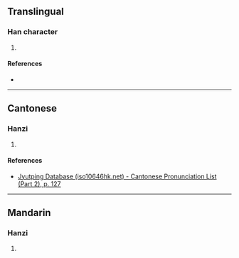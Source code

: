 {{character info/new}}
==Translingual==

===Han character===
{{Han char|rn=75|rad=木|as=06|sn=10|four=41961|canj=DPA,XDPA|ids=⿰[[木]][[旨]]}}

# {{defn|Han|sort=木06}}

====References====
* {{Han ref|kx=0524.090|dkj=14747|dj=0912.100|hdz=21203.030|uh=683A|ud=26682|bh=D1F2|bd=53746}}

----

==Cantonese==

===Hanzi===
{{yue-hanzi|jyut=[[ngai6]], [[ai6]]|y=ngai6, ai6}}

# {{defn|lang=yue|sort=木06}}

====References====
* [http://www.iso10646hk.net/jp/document/download.jsp Jyutping Database (iso10646hk.net) - Cantonese Pronunciation List (Part 2), p. 127]

----

==Mandarin==

===Hanzi===
{{cmn-hanzi|pin=[[yì]] ([[yi4]]), [[zhǐ]] ([[zhi3]])|wg=i<sup>4</sup>, chih<sup>3</sup>}}

# {{defn|lang=cmn|sort=木06}}